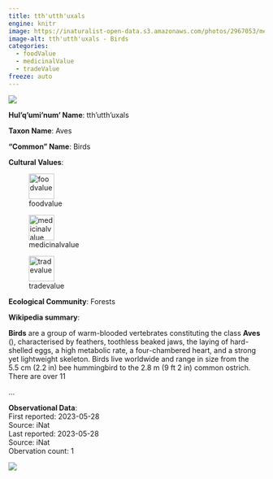 ```yaml
---
title: tth'utth'uxals
engine: knitr
image: https://inaturalist-open-data.s3.amazonaws.com/photos/2967053/medium.jpg
image-alt: tth'utth'uxals - Birds
categories:
  - foodValue
  - medicinalValue
  - tradeValue
freeze: auto
---
```

![](https://inaturalist-open-data.s3.amazonaws.com/photos/2967053/medium.jpg){fig-alt="tth'utth'uxals - Birds"}

**Hul'q'umi'num' Name**: tth'utth'uxals



**Taxon Name**: Aves

**"Common" Name**: Birds

**Cultural Values**:  

::: {layout-nrow=1 style="width:60%"}
![foodvalue](/files/foodvalue.svg){width=50px}

![medicinalvalue](/files/medicinalvalue.svg){width=50px}

![tradevalue](/files/tradevalue.svg){width=50px}
:::

**Ecological Community**: Forests

**Wikipedia summary**:  
<p class="mw-empty-elt">




</p>

<p><b>Birds</b> are a group of warm-blooded vertebrates constituting the class <b>Aves</b> (<span></span>), characterised by feathers, toothless beaked jaws, the laying of hard-shelled eggs, a high metabolic rate, a four-chambered heart, and a strong yet lightweight skeleton. Birds live worldwide and range in size from the 5.5&#160;cm (2.2&#160;in) bee hummingbird to the 2.8&#160;m (9&#160;ft 2&#160;in) common ostrich. There are over 11</p>...

**Observational Data**:   
First reported: 2023-05-28  
Source: iNat  
Last reported: 2023-05-28  
Source: iNat  
Obervation count: 1

![](community_dist.png)
